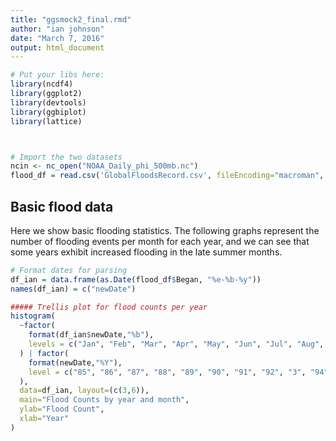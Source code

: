 ```yaml
---
title: "ggsmock2_final.rmd"
author: "ian johnson"
date: "March 7, 2016"
output: html_document
---
```


```r
# Put your libs here:
library(ncdf4)
library(ggplot2)
library(devtools)
library(ggbiplot)
library(lattice)



# Import the two datasets
ncin <- nc_open("NOAA_Daily_phi_500mb.nc")
flood_df = read.csv('GlobalFloodsRecord.csv', fileEncoding="macroman", stringsAsFactors = FALSE)
```





## Basic flood data
Here we show basic flooding statistics. The following graphs represent the number of flooding events per month for each year, and we can see that some years exhibit increased flooding in the late summer months. 

```r
# Format dates for parsing
df_ian = data.frame(as.Date(flood_df$Began, "%e-%b-%y"))
names(df_ian) = c("newDate")

##### Trellis plot for flood counts per year
histogram(
  ~factor(
    format(df_ian$newDate,"%b"),
    levels = c("Jan", "Feb", "Mar", "Apr", "May", "Jun", "Jul", "Aug", "Sep", "Oct", "Nov", "Dec")
  ) | factor(
    format(newDate,"%Y"),
    level = c("85", "86", "87", "88", "89", "90", "91", "92", "3", "94", "95")
  ),
  data=df_ian, layout=(c(3,6)),
  main="Flood Counts by year and month",
  ylab="Flood Count",
  xlab="Year"
)
```